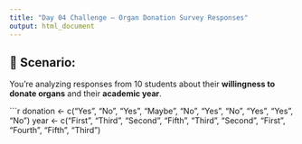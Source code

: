 ```yaml
---
title: "Day 04 Challenge – Organ Donation Survey Responses"
output: html_document
---
```


## 📝 Scenario:

You're analyzing responses from 10 students about their **willingness to donate organs** and their **academic year**.

\`\`\`r donation \<- c("Yes", "No", "Yes", "Maybe", "No", "Yes", "No", "Yes", "Yes", "No") year \<- c("First", "Third", "Second", "Fifth", "Third", "Second", "First", "Fourth", "Fifth", "Third")
